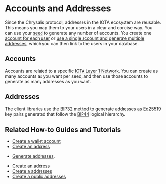 
# Accounts and Addresses

Since the Chrysalis protocol, addresses in the IOTA ecosystem are reusable. This means you map them to your
users in a clear and concise way. You can use your [seed](seeds.mdx) to generate any number of accounts. You create
one [account for each user](https://wiki.iota.org/shimmer/wallet.rs/explanations/account_approaches/#single-account-approach)
or [use a single account and generate multiple addresses](https://wiki.iota.org/shimmer/wallet.rs/explanations/account_approaches/#single-account-approach),
which you can then link to the users in your database.

## Accounts

Accounts are related to a specific [IOTA Layer 1 Network](#todo-add-link). You can create as many accounts as you want
per seed, and then use those accounts to generate as many addresses as you want.

## Addresses

The client libraries use the [BIP32](https://github.com/bitcoin/bips/blob/master/bip-0032.mediawiki) method to generate
addresses as [Ed25519](https://en.wikipedia.org/wiki/EdDSA#Ed25519) key pairs generated that follow the
[BIP44](https://github.com/bitcoin/bips/blob/master/bip-0044.mediawiki) logical hierarchy.

## Related How-to Guides and Tutorials

<Tabs>
<TabItem value="wallet.rs" label="wallet.rs" >

- [Create a wallet account](https://wiki.iota.org/shimmer/wallet.rs/how_tos/accounts_and_addresses/create_a_wallet_account/)
- [Create an address](https://wiki.iota.org/shimmer/wallet.rs/how_tos/accounts_and_addresses/generate_address/)

</TabItem>
<TabItem value="iota.rs" label="iota.rs">

- [Generate addresses](https://wiki.iota.org/shimmer/iota.rs/how_tos/generate_addresses/).

</TabItem>
<TabItem value="iota.js" label="iota.js">

- [Create an address](https://wiki.iota.org/shimmer/iotajs/how_tos/address/)
- [Create a addresses](https://wiki.iota.org/shimmer/iotajs/tutorials/value-transactions/generate-addresses/)
- [Create a public addresses](https://wiki.iota.org/shimmer/iotajs/tutorials/value-transactions/public-addresses/)

</TabItem>
</Tabs>
